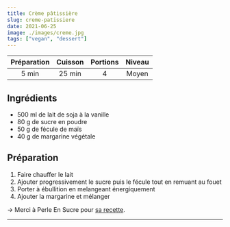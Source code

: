 ```yaml
---
title: Crème pâtissière
slug: creme-patissiere
date: 2021-06-25
image: ./images/creme.jpg
tags: ["vegan", "dessert"]
---
```


| Préparation | Cuisson | Portions | Niveau |
| :-: | :-: | :-: | :-: |
| 5 min | 25 min | 4 | Moyen |

## Ingrédients
- <ListItem>500 ml de lait de soja à la vanille</ListItem>
- <ListItem>80 g de sucre en poudre</ListItem>
- <ListItem>50 g de fécule de maïs</ListItem>
- <ListItem>40 g de margarine végétale</ListItem>

## Préparation

1. Faire chauffer le lait
2. Ajouter progressivement le sucre puis le fécule tout en remuant au fouet
3. Porter à ébullition en melangeant énergiquement
4. Ajouter la margarine et mélanger

&rightarrow; Merci à Perle En Sucre pour [sa recette](https://perleensucre.com/creme-patissiere-sans-oeufs-sans-lait-vegan/).

---
